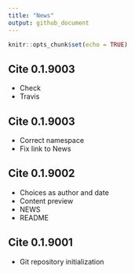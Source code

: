 ```yaml
---
title: "News"
output: github_document
---
```


```r
knitr::opts_chunk$set(echo = TRUE)
```

## Cite 0.1.9003
- Check
- Travis

## Cite 0.1.9003
- Correct namespace
- Fix link to News

## Cite 0.1.9002
- Choices as author and date
- Content preview
- NEWS
- README

## Cite 0.1.9001 
- Git repository initialization
